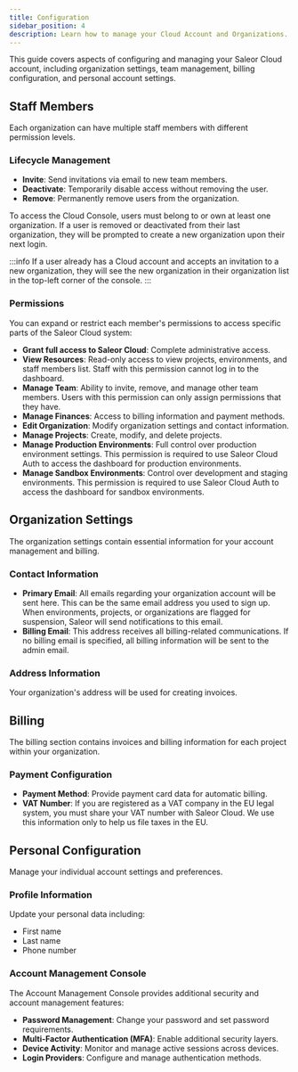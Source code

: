 ```yaml
---
title: Configuration
sidebar_position: 4
description: Learn how to manage your Cloud Account and Organizations.
---
```


This guide covers aspects of configuring and managing your Saleor Cloud account, 
including organization settings, team management, billing configuration, and personal account settings.

## Staff Members

Each organization can have multiple staff members with different permission levels. 

### Lifecycle Management

- **Invite**: Send invitations via email to new team members.
- **Deactivate**: Temporarily disable access without removing the user.
- **Remove**: Permanently remove users from the organization.

To access the Cloud Console, users must belong to or own at least one organization. 
If a user is removed or deactivated from their last organization, they will be prompted to create a new organization upon their next login.

:::info
If a user already has a Cloud account and accepts an invitation to a new organization, 
they will see the new organization in their organization list in the top-left corner of the console.
:::

### Permissions

You can expand or restrict each member's permissions to access specific parts of the Saleor Cloud system:

- **Grant full access to Saleor Cloud**: Complete administrative access.
- **View Resources**: Read-only access to view projects, environments, and staff members list. Staff with this permission cannot log in to the dashboard.
- **Manage Team**: Ability to invite, remove, and manage other team members. Users with this permission can only assign permissions that they have.
- **Manage Finances**: Access to billing information and payment methods.
- **Edit Organization**: Modify organization settings and contact information.
- **Manage Projects**: Create, modify, and delete projects.
- **Manage Production Environments**: Full control over production environment settings. This permission is required to use Saleor Cloud Auth to access the dashboard for production environments.
- **Manage Sandbox Environments**: Control over development and staging environments. This permission is required to use Saleor Cloud Auth to access the dashboard for sandbox environments.

## Organization Settings

The organization settings contain essential information for your account management and billing.

### Contact Information

- **Primary Email**: All emails regarding your organization account will be sent here. This can be the same email address you used to sign up. 
When environments, projects, or organizations are flagged for suspension, Saleor will send notifications to this email.
- **Billing Email**: This address receives all billing-related communications. If no billing email is specified, all billing information will be sent to the admin email.


### Address Information

Your organization's address will be used for creating invoices.

## Billing

The billing section contains invoices and billing information for each project within your organization.

### Payment Configuration

- **Payment Method**: Provide payment card data for automatic billing.
- **VAT Number**: If you are registered as a VAT company in the EU legal system, you must share your VAT number with Saleor Cloud. We use this information only to help us file taxes in the EU.

## Personal Configuration

Manage your individual account settings and preferences.

### Profile Information

Update your personal data including:
- First name
- Last name
- Phone number

### Account Management Console

The Account Management Console provides additional security and account management features:

- **Password Management**: Change your password and set password requirements.
- **Multi-Factor Authentication (MFA)**: Enable additional security layers.
- **Device Activity**: Monitor and manage active sessions across devices.
- **Login Providers**: Configure and manage authentication methods.

